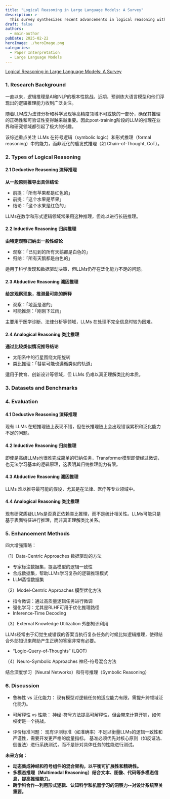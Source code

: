 ```yaml
---
title: "Logical Reasoning in Large Language Models: A Survey"
description: >-
  This survey synthesizes recent advancements in logical reasoning within LLMs, a critical area of AI research.
draft: false
authors:
  - main-author
pubDate: 2025-02-22
heroImage: ./heroImage.png
categories:
  - Paper Interpretation
  - Large Language Models
---
```

[Logical Reasoning in Large Language Models: A Survey](https://arxiv.org/pdf/2502.09100)

### 1. Research Background
一直以来，逻辑推理是AI和NLP的根本性挑战。近期，预训练大语言模型和他们浮现出的逻辑推理能力收到广泛关注。

随着LLM成为法律分析和科学发现等高精度领域不可或缺的一部分，确保其推理的正确性和可验证性变得越来越重要。因此post-training阶段的LLM的推理在业界和研究领域都引起了极大的兴趣。

该综述重点关注 LLMs 在符号逻辑（symbolic logic）和形式推理（formal reasoning）中的能力，而非泛化的启发式推理（如 Chain-of-Thought, CoT）。

### 2. Types of Logical Reasoning
#### 2.1 Deductive Reasoning 演绎推理

**从一般原则推导出具体结论**

- 前提：「所有苹果都是红色的」
- 前提：「这个水果是苹果」
- 结论：「这个水果是红色的」

LLMs在数学和形式逻辑领域常采用这种推理，但难以进行长链推理。

#### 2.2 Inductive Reasoning 归纳推理

**由特定观察归纳出一般性结论**

- 观察：「已见到的所有天鹅都是白色的」
- 归纳：「所有天鹅都是白色的」

适用于科学发现和数据驱动决策，但LLMs仍存在泛化能力不足的问题。

#### 2.3 Abductive Reasoning 溯因推理

**给定观察现象，推测最可能的解释**

- 观察：「地面是湿的」
- 可能推测：「刚刚下过雨」

主要用于医学诊断、法律分析等领域，LLMs 在处理不完全信息时较为困难。

#### 2.4 Analogical Reasoning 类比推理

**通过比较类似情况推导结论**

- 太阳系中的行星围绕太阳旋转
- 类比推理：「彗星可能也遵循类似的轨道」

适用于教育、创新设计等领域，但 LLMs 仍难以真正理解类比的本质。

### 3. Datasets and Benchmarks
### 4. Evaluation
#### 4.1 Deductive Reasoning 演绎推理

现有 LLMs 在短推理链上表现不错，但在长推理链上会出现错误累积和泛化能力不足的问题。

#### 4.2 Inductive Reasoning 归纳推理

即使是高级LLMs也很难完成简单的归纳任务，Transformer模型即使经过微调，也无法学习基本的逻辑原理，这表明其归纳推理能力有限。

#### 4.3 Abductive Reasoning 溯因推理

LLMs 难以推导最可能的假设，尤其是在法律、医疗等专业领域中。

#### 4.4 Analogical Reasoning 类比推理

现有研究质疑LLMs是否真正依赖类比推理，而不是统计相关性。LLMs可能只是基于表面特征进行推理，而非真正理解类比关系。

### 5. Enhancement Methods

四大增强策略：

（1）Data-Centric Approaches 数据驱动的方法
- 专家标注数据集，提高模型的逻辑一致性
- 合成数据集，帮助LLMs学习复杂的逻辑推理模式
- LLM蒸馏数据集

（2）Model-Centric Approaches 模型优化方法
- 指令微调：通过高质量逻辑任务进行微调
- 强化学习：尤其是RLHF可用于优化推理路径
- Inference-Time Decoding

（3）External Knowledge Utilization 外部知识利用

LLMs经常由于幻觉生成错误的答案当执行复杂任务的时候比如逻辑推理，使得结合外部知识来帮助产生正确的答案非常有必要。
-  “Logic-Query-of-Thoughts” (LQOT)

（4）Neuro-Symbolic Approaches 神经-符号混合方法

结合深度学习（Neural Networks）和符号推理（Symbolic Reasoning）

### 6. Discussion
- 鲁棒性 vs 泛化能力：
现有模型对逻辑任务的适应能力有限，需提升跨领域泛化能力。

- 可解释性 vs 性能：
神经-符号方法提高可解释性，但会带来计算开销，如何权衡是一个挑战。

- 评价标准问题：
现有评测标准（如准确率）不足以衡量LLMs的逻辑一致性和严谨性，需要开发更严格的度量指标。
基准必须优先对核心原则（如反证法、倒置法）进行系统测试，而不是针对具体任务的性能进行测试。

**未来方向：**
- **动态集成神经和符号组件的混合架构，以平衡可扩展性和精确性。**
- **多模态推理（Multimodal Reasoning）结合文本、图像、代码等多模态信息，提高推理能力。**
- **跨学科合作--利用形式逻辑、认知科学和机器学习的洞察力--对设计系统至关重要。**